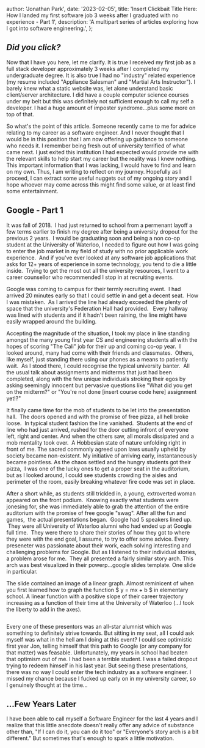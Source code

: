 
  author: 'Jonathan Park',
  date: '2023-02-05',
  title:
    'Insert Clickbait Title Here: How I landed my first software job 3 weeks after I graduated with no experience - Part 1',
  description: 'A multipart series of articles exploring how I got into software engineering.',
};


## _Did you click?_

Now that I have you here, let me clarify. It is true I received my first job as a full stack
developer approximately 3 weeks after I completed my undergraduate degree. It is also true I had no
"industry" related experience (my resume included "Appliance Salesman" and "Martial Arts
Instructor"). I barely knew what a static website was, let alone understand basic client/server
architecture. I did have a couple computer science courses under my belt but this was definitely not
sufficient enough to call my self a developer. I had a huge amount of imposter syndrome...plus some
more on top of that.

So what's the point of this article. Someone recently came to me for advice relating to my career as
a software engineer. And I never thought that I would be in this position that I am now offering up
guidance to someone who needs it. I remember being fresh out of university terrified of what came
next. I just exited this institution I had expected would provide me with the relevant skills to
help start my career but the reality was I knew nothing. This important information that I was
lacking, I would have to find and learn on my own. Thus, I am writing to reflect on my journey.
Hopefully as I proceed, I can extract some useful nuggets out of my ongoing story and I hope whoever
may come across this might find some value, or at least find some entertainment.

## Google - Part 1

It was fall of 2018.  I had just returned to school from a permenant layoff a few terms earlier to
finish my degree after being a university dropout for the previous 2 years.  I would be graduating
soon and being a non co-op student at the University of Waterloo, I needed to figure out how I was
going to enter the job market in my field of study with no prior applicable work experience.  And if
you've ever looked at any software job applications that asks for 12+ years of experience in some
technology, you tend to die a little inside.  Trying to get the most out all the university
resources, I went to a career counsellor who recommended I stop in at recruiting events.

Google was coming to campus for their termly recruiting event.  I had arrived 20 minutes early so
that I could settle in and get a decent seat.  How I was mistaken.  As I arrived the line had
already exceeded the plenty of space that the university's Federation Hall had provided.   Every
hallway was lined with students and if it hadn't been raining, the line might have easily wrapped
around the building.

Accepting the magnitude of the situation, I took my place in line standing amongst the many young
first year CS and engineering students all with the hopes of scoring "The Cali" job for their up and
coming co-op year.  I looked around, many had come with their friends and classmates.  Others, like
myself, just standing there using our phones as a means to patiently wait.  As I stood there, I
could recognise the typical university banter.  All the usual talk about assignments and midterms
that just had been completed, along with the few unique individuals stroking their egos by asking
seemingly innocent but pervasive questions like "What did you get on the midterm?" or "You're not
done [insert course code here] assignment yet!?"

It finally came time for the mob of students to be let into the presentation hall.  The doors opened
and with the promise of free pizza, all hell broke loose.  In typical student fashion the line
vanished.  Students at the end of line who had just arrived, rushed for the door cutting infront of
everyone left, right and center. And when the others saw, all morals dissipated and a mob mentality
took over.  A Hobbesian state of nature unfolding right in front of me. The sacred commonly agreed
upon laws usually upheld by society became non-existent. My initiative of arriving early,
instantaneously became pointless. As the chaos settled and the hungry students got their pizza,  I
was one of the lucky ones to get a proper seat in the auditorium, but as I looked around, I could
see students crowding the aisles and perimeter of the room, easily breaking whatever fire code was
set in place.

After a short while, as students still trickled in, a young, extroverted woman appeared on the front
podium.  Knowing exactly what students were jonesing for, she was immediately able to grab the
attention of the entire auditorium with the promise of free google "swag". After all the fun and
games,  the actual presentations began.  Google had 5 speakers lined up.  They were all University
of Waterloo alumni who had ended up at Google full time.  They were there to share their stories of
how they got to where they were with the end goal, I assume, to try to offer some advice. Every
preseneter was passionate about their work, each solving interesting and challenging problems for
Google. But as I listened to their individual stories, a problem arose for me.  They all presented a
fairly similar story arch. This arch was best visualized in their powerp...google slides template.
One slide in particular.

The slide contained an image of a linear graph. Almost reminicent of when you first learned how to
graph the function $ y = mx + b $ in elementary school. A linear function with a positive slope of
their career trajectory increasing as a function of their time at the University of Waterloo (...I
took the liberty to add in the axes).

<Image src={coopGraph} alt="" />

Every one of these presentors was an all-star alumnist which was something to definitely strive
towards. But sitting in my seat, all I could ask myself was what in the hell am I doing at this
event? I could see optimistic first year Jon, telling himself that this path to Google (or any
company for that matter) was feasable. Unfortunately, my years in school had beaten that optimism
out of me. I had been a terrible student. I was a failed dropout trying to redeem himself in his
last year. But seeing these presentations, there was no way I could enter the tech industry as a
software engineer. I missed my chance because I fucked up early on in my university career, so I
genuinely thought at the time...

## ...Few Years Later

I have been able to call myself a Software Engineer for the last 4 years and I realize that this
little anecdote doesn't really offer any advice of substance other than, "If I can do it, you can do
it too" or "Everyone's story arch is a bit different." But sometimes that's enough to spark a little
motivation.
